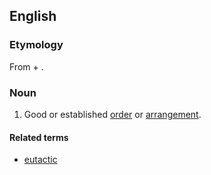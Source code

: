 ==English==

===Etymology===
From {{der|en|grc|εὖ||good}} + {{m|grc|τάξις||arrangement; ordering}}.

===Noun===
{{en-noun|-}}

# Good or established [[order]] or [[arrangement]].

====Related terms====
* [[eutactic]]